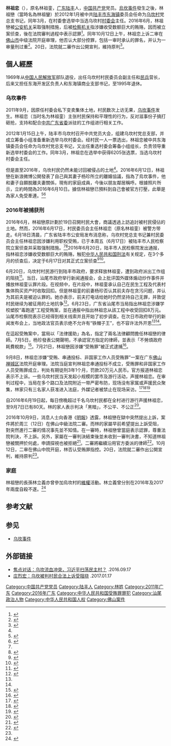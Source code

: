 {{Infobox person|
| 姓名    = 林祖恋
| 出生名  = 林祖銮
| 出生日期 = {{birth year and age|1944}}
| birth_place= {{ROC-1928}}[[廣東省|廣東省]][[陸豐縣|陸豐縣]]
| 国籍    = {{PRC}}
| 政党 = {{CCP}}
| 知名原因 = [[乌坎事件|乌坎事件]]
}}
'''林祖恋'''（{{bd|1944年|||}}），原名林祖銮，[[广东|广东]][[陆丰|陆丰]]人，[[中国共产党|中国共产党]]党员。[[烏坎事件|烏坎事件]]發生之後，林祖戀（當時名為林祖鑾）於2012年1月被中共[[東海街道_(陸豐市)|陆丰市东海镇]]委员会任命为[[乌坎村|乌坎村]]党总支书记，同年3月，在村委會选举中当选乌坎村[[村委会|村委会]]主任。2016年6月，林祖戀被[[公安机关|公安机关]]采取强制措施，后被[[检察机关|检察机关]]指涉嫌收受数额巨大的贿赂，因而被立案侦查，後在法院審判過程中表示認罪<ref name="tracks">{{Cite news|url=http://www.bbc.com/zhongwen/simp/china/2016/06/160624_wukan_corruption_toxic_tracks|title=当局指林祖恋从毒跑道受贿 说不容忍“铁帽子王”|work=[[BBC|BBC]]中文网|date=2016-06-24|accessdate=2016-06-30|archive-date=2019-12-01|archive-url=https://web.archive.org/web/20191201152950/https://www.bbc.com/zhongwen/simp/china/2016/06/160624_wukan_corruption_toxic_tracks|dead-url=no}}</ref>。同年10月12日上午，林祖恋上诉二审在[[佛山市|佛山市]]中级法院开庭审理，他否认大部分控罪，包括一审时承认的罪名，并认为一审量刑过重<ref >{{cite web |url=http://china.dwnews.com/news/2016-10-12/59774905.html |language= |title=乌坎村林祖恋当庭翻供 二审否认受贿 |publisher=多维新闻 |date=2016-10-12 |accessdate= |archive-date=2016-11-17 |archive-url=https://web.archive.org/web/20161117013346/http://china.dwnews.com/news/2016-10-12/59774905.html |dead-url=no }}</ref>。20日，法院就二審作出公開宣判，維持原判<ref name="2nd">{{cite news|url=http://www.rfa.org/mandarin/yataibaodao/renquanfazhi/yl-10202016155401.html|title=乌坎村原村委会主任林祖恋受贿案二审维持原判|date=2016-10-20|publisher=自由亞洲電臺|accessdate=2016-10-21|archive-date=2016-10-22|archive-url=https://web.archive.org/web/20161022024528/http://www.rfa.org/mandarin/yataibaodao/renquanfazhi/yl-10202016155401.html|dead-url=no}}</ref>。

== 個人經歷 ==
1969年从[[中国人民解放军|中国人民解放军]]部队退役，出任乌坎村村民委员会副主任和[[民兵|民兵]]营长，后来又担任东海开发区负责人和东海镇商业支部书记，至1995年退休。

=== 乌坎事件 ===
2011年9月，因原任村委会私下变卖集体土地，村民数次上访无果，[[乌坎事件|乌坎事件]]发生。林祖恋（当时名为林祖銮）主张村民保持和平理性的行为，反对滋事份子搞打砸抢，支持和配合[[中共广东省委|中共广东省委]]派驻的工作组进行相关工作。

2012年1月15日上午，陆丰市乌坎村召开中共党员大会，组建乌坎村党总支部，并成立筹备小组准备重新选举乌坎村委会。经村民一人一票选出，林祖恋被中共东海镇委员会任命为乌坎村党总支书记，又出任重选村委会筹备小组组长，负责领导重新选举村委会的工作。同年3月，林祖恋在选举中获得6205张选票，当选乌坎村村委会主任。

但是直至2016年，乌坎村民仍然未能讨回被侵占的土地<ref name="dupaodao_initium" />。2016年6月12日，林祖戀在新浪微博公開發表了自己與其妻子杨珍所立的離婚協議，指為了烏坎事件，他和妻子自願脫離夫妻關係，現有的家庭成員，今後以朋友鄰居稱呼。根據照片所示，立約時間為2016年6月10日。據信林祖戀已預料到自己會被官方打壓，此舉是為家人免受牽連。<ref name="dupaodao_initium">{{cite news|url=https://theinitium.com/article/20160618-dailynews-linzulian/|title=汕尾市政府：林祖恋在学校塑胶跑道工程中收受巨额回扣|publisher=端传媒|date=2016-06-24|accessdate=2016-10-10|archive-date=2020-10-20|archive-url=https://web.archive.org/web/20201020231131/https://theinitium.com/article/20160618-dailynews-linzulian/|dead-url=no}}</ref><ref>{{cite news|url=http://hk.on.cc/cn/bkn/cnt/news/20160618/bkncn-20160618170125860-0618_05011_001_cn.html|title=早知被打压免连累家人　林祖恋立约与妻离婚|publisher=東網|date=2016-06-18|accessdate=2016-10-10|archive-date=2019-11-06|archive-url=https://web.archive.org/web/20191106114224/https://hk.on.cc/cn/bkn/cnt/news/20160618/bkncn-20160618170125860-0618_05011_001_cn.html|dead-url=no}}</ref>

=== 2016年被捕获刑 ===
{{Wikinews|中國廣東汕尾市烏坎村 前村書記涉受賄被調查}}
2016年6月，林祖戀原計劃於19日召開村民大會，商議透過上訪追討被村民侵佔的土地。然而，2016年6月17日，村民委员会主任林祖恋（原名林祖銮）被警方带走。6月18日清晨，广东省陆丰市公安局发布消息称，乌坎村党总支书记兼村民委员会主任林祖恋因涉嫌利用职权受贿，已于本周五（6月17日）被陆丰市人民检察院立案侦查并采取强制措施。<ref name="dupaodao_initium" /><ref>{{cite news|title=乌坎民选村主任被立案调查|url=http://www.dw.com/zh/%E4%B9%8C%E5%9D%8E%E6%B0%91%E9%80%89%E6%9D%91%E4%B8%BB%E4%BB%BB%E8%A2%AB%E7%AB%8B%E6%A1%88%E8%B0%83%E6%9F%A5/a-19339656|date=2016-06-18|publisher=[[德国之声|德国之声]]|accessdate=2016-07-06|archive-date=2016-06-18|archive-url=https://web.archive.org/web/20160618222132/http://www.dw.com/zh/%E4%B9%8C%E5%9D%8E%E6%B0%91%E9%80%89%E6%9D%91%E4%B8%BB%E4%BB%BB%E8%A2%AB%E7%AB%8B%E6%A1%88%E8%B0%83%E6%9F%A5/a-19339656|dead-url=no}}</ref>2016年6月20日，陆丰市人民检察院发出通报，指林祖恋涉嫌收受数额巨大的贿赂，触犯[[中华人民共和国刑法|中华人民共和国刑法]]有关规定，在3个多月的侦查后，决定于6月17日对其正式立案侦查<ref>{{cite web|url=http://news.mingpao.com/pns/dailynews/web_tc/article/20160620/s00013/1466359604011|title=如期開大會  3000人怒吼「還我書記」 林祖戀妻「代夫征」 明率烏坎人上訪 - 20160620 - 中國 - 中國要聞|publisher=|access-date=2016-07-01|archive-date=2017-03-05|archive-url=https://web.archive.org/web/20170305002148/http://news.mingpao.com/pns/dailynews/web_tc/article/20160620/s00013/1466359604011|dead-url=no}}</ref><ref>{{cite web|url=http://www.cna.com.tw/news/firstnews/201606210208-1.aspx|title=烏坎村林祖戀認受賄 網友批又是被招供 - 重點新聞 - 中央社即時新聞 CNA NEWS|first=|last=中央通訊社|publisher=|access-date=2016-07-01|archive-date=2017-03-06|archive-url=https://web.archive.org/web/20170306003007/http://www.cna.com.tw/news/firstnews/201606210208-1.aspx|dead-url=no}}</ref>。

6月20日，乌坎村村民游行到陆丰市政府，要求释放林祖銮，遭到政府派出工作组的阻挠<ref>{{cite news|url=http://hk.apple.nextmedia.com/realtime/china/20160621/55254711|title=【烏坎直擊】村民計劃今上訪 市政府勸阻遊行|publisher=蘋果日報|date=2016-06-21|accessdate=2016-07-06|archive-date=2016-06-24|archive-url=https://web.archive.org/web/20160624033223/http://hk.apple.nextmedia.com/realtime/china/20160621/55254711|dead-url=no}}</ref>。当日，汕尾市政府举行新闻通报会，会上批评国外媒体煽动炒作事件并播放林祖銮认罪片段。在视频中，在片段中，林祖銮承认自己在民生工程及代表村集体购买资产时收取回扣。但是林祖銮的前妻杨珍否认其前夫存在贪污问题，并认为其前夫是被迫认罪的。她亦表示，前夫打电话给她时仍然坚持自己无罪，并敦促村民继续为被征用的土地抗争<ref>{{cite news|url=http://hk.apple.nextmedia.com/realtime/china/20160621/55254768|title=【烏坎直擊】市府播林祖戀認罪片 林妻：不信佢受賄|publisher=蘋果日報|date=2016-06-21|accessdate=2016-07-06|archive-date=2016-06-24|archive-url=https://web.archive.org/web/20160624033237/http://hk.apple.nextmedia.com/realtime/china/20160621/55254768|dead-url=no}}</ref>。6月23日，广东省汕尾市当局指出林祖恋涉嫌学校塑胶“毒跑道”工程受贿案，並在通报中指出林祖恋从該工程中收受回扣8万元。汕尾市检察院表示已经得到相关线索并且开始了初步调查。在次日市政府举行的新闻发布会上，当地政法官员表示绝不允许有“铁帽子王”，也不容许法外开恩<ref name="dupaodao_initium" /><ref name="tracks" />。

在這起受賄案中，當局以「法律援助」為名，指定了兩名法律顧問擔任林祖戀的律師。7月5日，杨珍發表公開聲明，不承認官方指定的律師，並表示「不勞煩政府耗費稅款」<ref>{{cite news|url=http://orientaldaily.on.cc/cnt/china_world/20160706/00178_015.html|title=林祖戀家屬拒認「官派律師」|date=2016-07-06|publisher=東網|accessdate=2016-10-10|archive-date=2019-11-12|archive-url=https://web.archive.org/web/20191112212420/https://orientaldaily.on.cc/cnt/china_world/20160706/00178_015.html|dead-url=no}}</ref>。7月21日，林祖戀因涉嫌“受贿罪”被正式逮捕<ref>{{Cite web |url=http://news.163.com/16/0722/07/BSIFK2D10001124J.html |title=广东乌坎原村委会主任林祖恋涉嫌受贿罪被逮捕 |access-date=2016-07-22 |archive-url=https://web.archive.org/web/20160723175835/http://news.163.com/16/0722/07/BSIFK2D10001124J.html |archive-date=2016-07-23 |dead-url=yes }}</ref>。

9月8日，林祖恋涉嫌“受贿、串通投标、非国家工作人员受贿罪”一案在广东[[佛山|佛山]][[禅城区|禅城区]]法院开庭审理。法院当庭宣判林祖恋串通投标不成立，受贿罪和非国家工作人员受贿罪成立，判处有期徒刑3年1个月，罚款20万元人民币。官方报道林祖恋表示不上诉。一些乌坎村民当天发起小规模的罢市及游行活动，声援林祖恋。在审判过程中，当局在多个路口及法院附近一带严密布防，现场没有家属或声援民众聚集，林家只有三名家人获准进入法庭，外媒记者被禁止在现场采访。<ref>{{cite news|url=http://www.rfa.org/mandarin/yataibaodao/renquanfazhi/yf2-09082016095246.html|title=乌坎前村支书罪成获刑3年1个月 村民发起罢市游行活动声援林祖恋|date=2016-09-08|publisher=自由亚洲电台|accessdate=2016-09-09|archive-date=2016-09-09|archive-url=https://web.archive.org/web/20160909161132/http://www.rfa.org/mandarin/yataibaodao/renquanfazhi/yf2-09082016095246.html|dead-url=no}}</ref><ref>{{cite news|url=http://www.bbc.com/zhongwen/simp/china/2016/09/160908_china_wukan_lin_trial|title=乌坎“民选村主任”林祖恋受贿被判囚三年零一个月|date=2016-09-08|publisher=BBC中文网|accessdate=2016-09-09|archive-date=2016-09-10|archive-url=https://web.archive.org/web/20160910005125/http://www.bbc.com/zhongwen/simp/china/2016/09/160908_china_wukan_lin_trial|dead-url=no}}</ref><ref>{{cite web |url=http://www.voachinese.com/a/3498683.html |language= |title=VOA连线：林祖恋受贿案一审宣判 和“709案”审判同样套路 |publisher=VOA |date=2016-09-08 |accessdate= |archive-date=2019-12-03 |archive-url=https://web.archive.org/web/20191203144238/https://www.voachinese.com/a/3498683.html |dead-url=no }}</ref>

自2016年6月19日起，每日傍晚超过千名乌坎村民都在全村进行游行声援林祖恋，至9月7日已有80天。林的家人表示判决「黑暗」，不公平、不公正<ref>{{cite web |url=http://www.voachinese.com/a/hk-wukan-20160908/3499984.html |language= |title=香港团体中联办抗议乌坎维权村长遭判刑 |publisher=美国之音 |date=2016-09-09 |accessdate= |archive-date=2019-11-30 |archive-url=https://web.archive.org/web/20191130215341/https://www.voachinese.com/a/hk-wukan-20160908/3499984.html |dead-url=no }}</ref>。

2016年10月9日，消息人士向香港《[[明報|明報]]》透露，林祖戀在獄中突然提出上訴，案件將於周三（12日）在佛山中級法院二審。而林的家屬早前希望提出上訴受阻，對突然進行二審的情况事先並不知情。在一審時，林祖戀曾當庭表示認罪，尊重法院判決，不上訴。另外，家屬在一審判決結束後並未收到一審判決書，不知道林祖戀被關押於何處，申請探視也被拒絕<ref>{{cite news|url=http://news.mingpao.com/pns/dailynews/web_tc/article/20161009/s00013/1475950230514|title=林祖戀突上訴 周三佛山開庭 家人事先不知 感「太怪」|publisher=[[明報|明報]]|date=2016-10-09|accessdate=2016-10-09|archive-date=2016-10-10|archive-url=https://web.archive.org/web/20161010192234/http://news.mingpao.com/pns/dailynews/web_tc/article/20161009/s00013/1475950230514|dead-url=no}}</ref>。二審將繼續沿用官方委派的律師<ref>{{cite news|url=http://news.now.com/home/international/player?newsId=196098|title=消息：林祖戀上訴沿用官派律師|publisher=Now新聞|date=2016-10-08|accessdate=2016-10-10|archive-date=2019-12-02|archive-url=https://web.archive.org/web/20191202171337/https://news.now.com/home/international/player?newsId=196098|dead-url=no}}</ref>。10月12日，二审在佛山中院开庭，林否认受贿罪指控。20日，法院就二審作出公開宣判，維持原判<ref name="2nd" />。

=== 家庭 ===
林祖戀的長孫林立義亦曾參加烏坎村的[[維權|維權]]活動。林立義曾分別在2016年及2017年兩度自殺不遂。<ref>{{cite news|url=https://hk.news.appledaily.com/international/daily/article/20170626/20068949|title=網上留遺書跳河 林祖戀孫自殺未遂|publisher=蘋果日報|date=2017-06-26|accessdate=2019-06-29|archive-date=2019-08-20|archive-url=https://web.archive.org/web/20190820150836/https://hk.news.appledaily.com/international/daily/article/20170626/20068949|dead-url=no}}</ref>

== 参考文献 ==
{{Reflist|30em}}

==参见==
* [[乌坎事件|乌坎事件]]

== 外部链接 ==
*[http://www.voachinese.com/a/VOAWeishi-ProandCon-20160916-The-crackdown-of-Wukan/3511766.html 焦点对话：乌坎流血冲突，习近平扫荡民主村？] {{Wayback|url=http://www.voachinese.com/a/VOAWeishi-ProandCon-20160916-The-crackdown-of-Wukan/3511766.html |date=20191130185820 }}.2016.09.17 
*[http://www.voachinese.com/a/wukan-20170116/3678682.html 庄烈宏：乌坎被判村民合法上诉受阻挠] {{Wayback|url=http://www.voachinese.com/a/wukan-20170116/3678682.html |date=20191130162126 }}.2017.01.17

{{DEFAULTSORT:L林}}
[[Category:中国共产党党员|Category:中国共产党党员]]
[[Category:陆丰人|Category:陆丰人]]
[[Category:林姓|Category:林姓]]
[[Category:2011年广东|Category:2011年广东]]
[[Category:2016年广东|Category:2016年广东]]
[[Category:中华人民共和国受贿罪罪犯|Category:中华人民共和国受贿罪罪犯]]
[[Category:汕尾政治人物|Category:汕尾政治人物]]
[[Category:中华人民共和国人权|Category:中华人民共和国人权]]
[[Category:佛山案件|Category:佛山案件]]